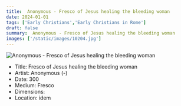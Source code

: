 ```yaml
---
title:  Anonymous - Fresco of Jesus healing the bleeding woman
date: 2024-01-01
tags: ['Early Christians','Early Christians in Rome']
draft: false
summary:  Anonymous - Fresco of Jesus healing the bleeding woman
images: ['/static/images/10204.jpg']
---
```


![ Anonymous - Fresco of Jesus healing the bleeding woman](/static/images/10204.jpg)

* Title: Fresco of Jesus healing the bleeding woman
* Artist:  Anonymous (-)
* Date: 300
* Medium: Fresco
* Dimensions: 
* Location: idem


